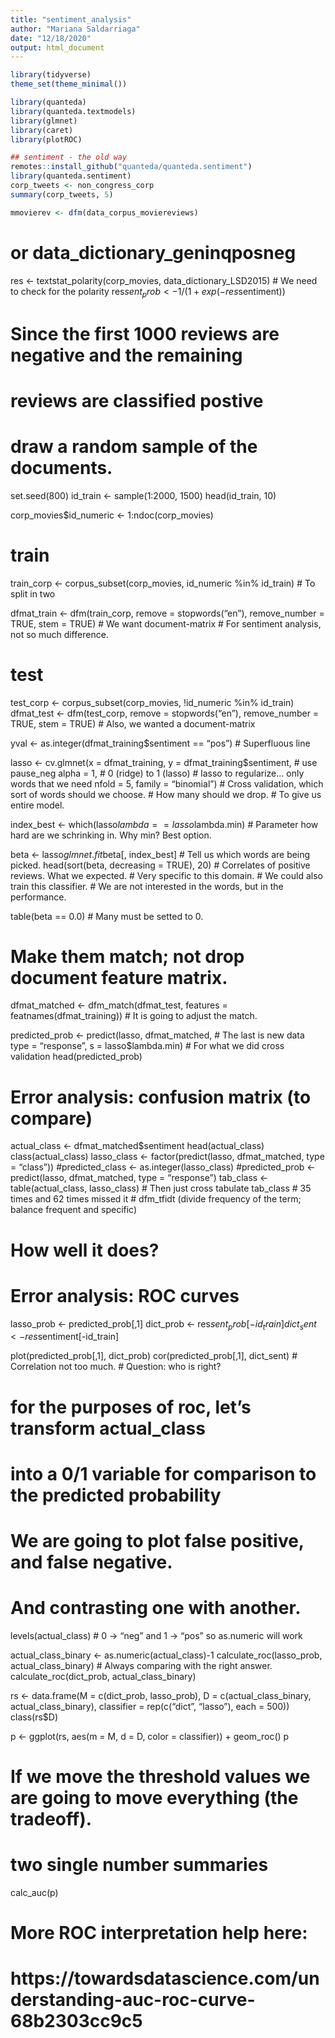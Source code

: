 ```yaml
---
title: "sentiment_analysis"
author: "Mariana Saldarriaga"
date: "12/18/2020"
output: html_document
---
```


```r
library(tidyverse)
theme_set(theme_minimal())

library(quanteda)
library(quanteda.textmodels)
library(glmnet)
library(caret)
library(plotROC)

## sentiment - the old way
remotes::install_github("quanteda/quanteda.sentiment")
library(quanteda.sentiment)
corp_tweets <- non_congress_corp
summary(corp_tweets, 5)

mmovierev <- dfm(data_corpus_moviereviews)

```





# or data_dictionary_geninqposneg
res <- textstat_polarity(corp_movies,
                         data_dictionary_LSD2015)
# We need to check for the polarity 
res$sent_prob <- 1/(1 + exp(-res$sentiment))

# Since the first 1000 reviews are negative and the remaining
# reviews are classified postive
# draw a random sample of the documents.

set.seed(800)
id_train <- sample(1:2000, 1500)
head(id_train, 10)

corp_movies$id_numeric <- 1:ndoc(corp_movies)

# train
train_corp <- corpus_subset(corp_movies,
                                id_numeric %in% id_train)
# To split in two

dfmat_train <- dfm(train_corp,
                   remove = stopwords("en"),
                   remove_number = TRUE,
                   stem = TRUE)
# We want document-matrix
# For sentiment analysis, not so much difference.

# test
test_corp <- corpus_subset(corp_movies, !id_numeric %in% id_train)
dfmat_test <- dfm(test_corp,
                  remove = stopwords("en"),
                  remove_number = TRUE,
                  stem = TRUE)
# Also, we wanted a document-matrix

yval <- as.integer(dfmat_training$sentiment == "pos") # Superfluous line

lasso <- cv.glmnet(x = dfmat_training,
                   y = dfmat_training$sentiment, # use pause_neg
                   alpha = 1, # 0 (ridge) to 1 (lasso) # lasso to regularize... only words that we need
                   nfold = 5, 
                   family = "binomial")
# Cross validation, which sort of words should we choose. 
# How many should we drop. 
# To give us entire model. 

index_best <- which(lasso$lambda == lasso$lambda.min)
# Parameter how hard are we schrinking in. Why min? Best option. 

beta <- lasso$glmnet.fit$beta[, index_best]
# Tell us which words are being picked. 
head(sort(beta, decreasing = TRUE), 20)
# Correlates of positive reviews. What we expected. 
# Very specific to this domain. 
# We could also train this classifier. 
# We are not interested in the words, but in the performance. 

table(beta == 0.0)
# Many must be setted to 0. 

# Make them match; not drop document feature matrix. 
dfmat_matched <- dfm_match(dfmat_test,
                           features = featnames(dfmat_training))
# It is going to adjust the match. 

predicted_prob <- predict(lasso, dfmat_matched, # The last is new data
                          type = "response",
                          s = lasso$lambda.min) # For what we did cross validation
head(predicted_prob)

# Error analysis: confusion matrix (to compare)
actual_class <- dfmat_matched$sentiment
head(actual_class)
class(actual_class)
lasso_class <- factor(predict(lasso, dfmat_matched, type = "class")) 
#predicted_class <- as.integer(lasso_class)
#predicted_prob <- predict(lasso, dfmat_matched, type = "response")
tab_class <- table(actual_class, lasso_class) # Then just cross tabulate
tab_class
# 35 times and 62 times missed it 
# dfm_tfidt (divide frequency of the term; balance frequent and specific)

# How well it does?
# Error analysis: ROC curves
lasso_prob <- predicted_prob[,1]
dict_prob <- res$sent_prob[-id_train]
dict_sent <- res$sentiment[-id_train]

plot(predicted_prob[,1], dict_prob) 
cor(predicted_prob[,1], dict_sent) # Correlation not too much. 
# Question: who is right?

# for the purposes of roc, let's transform actual_class
# into a 0/1 variable for comparison to the predicted probability

# We are going to plot false positive, and false negative. 
# And contrasting one with another. 

levels(actual_class) # 0 -> "neg" and 1 -> "pos" so as.numeric will work

actual_class_binary <- as.numeric(actual_class)-1
calculate_roc(lasso_prob, actual_class_binary) # Always comparing with the right answer. 
calculate_roc(dict_prob, actual_class_binary)

rs <- data.frame(M = c(dict_prob, lasso_prob),
                 D = c(actual_class_binary, actual_class_binary),
                 classifier = rep(c("dict", "lasso"), each = 500))
class(rs$D)

p <- ggplot(rs, aes(m = M, d = D, color = classifier)) +
  geom_roc()
p

# If we move the threshold values we are going to move everything (the tradeoff).


# two single number summaries
calc_auc(p)


# More ROC interpretation help here:
# https://towardsdatascience.com/understanding-auc-roc-curve-68b2303cc9c5